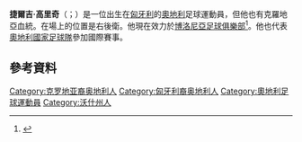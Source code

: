 {{noteTA
|1=zh-hans:高里奇;zh-hk:加歷斯;zh-tw:高里奇;
}}

{{Infobox football biography
| name = György Garics
| image = AUT vs. MDA 2015-09-05 (026).jpg
| caption = Garics with [[Austria_national_football_team|Austria]] in 2015
| image_size = 220px
| height = 1.83 m
| birth_date = {{birth date and age|1984|3|8|df=y}}
| birth_place = {{HUN}}[[松博特海伊|松博特海伊]]
| currentclub = 
| clubnumber = 
| position = [[Defender_(association_football)#Full-back|Full-back]]
| youthyears1 = 1990–1998
| youthclubs1 = [[Szombathelyi_Haladás|Haladás]]
| youthyears2 = 1998–2001
| youthclubs2 = [[SK_Rapid_Wien|Rapid Vienna]]
| years1 = 2001–2002
| clubs1 = [[SK_Rapid_Vienna|Rapid Vienna II]]
| caps1 = 18
| goals1 = 2
| years2 = 2002–2006
| clubs2 = [[SK_Rapid_Wien|Rapid Vienna]]
| caps2 = 81
| goals2 = 1
| years3 = 2006–2008
| clubs3 = [[S.S.C._Napoli|Napoli]]
| caps3 = 37
| goals3 = 1
| years4 = 2008–2010
| clubs4 = [[Atalanta_B.C.|Atalanta]]
| caps4 = 65
| goals4 = 1
| years5 = 2010–2015
| clubs5 = [[Bologna_F.C._1909|Bologna]]
| caps5 = 102
| goals5 = 2
| years6 = 2015–2016
| clubs6 = [[SV_Darmstadt_98|Darmstadt 98]]
| caps6 = 21
| goals6 = 0
| years7 = 2017–2018
| clubs7 = [[Imolese_Calcio_1919|Imolese]]
| caps7 = 13
| goals7 = 0
| totalcaps = 337
| totalgoals = 7
| nationalyears1 = 2005
| nationalteam1 = [[Austria_national_under-21_football_team|Austria U21]]
| nationalcaps1 = 25{{citation needed|date=October 2016}}
| nationalgoals1 = 2
| nationalyears2 = 2006–2016
| nationalteam2 = [[Austria_national_football_team|Austria]]
| nationalcaps2 = 41
| nationalgoals2 = 2
}}

'''捷爾吉·高里奇'''（{{lang-de|György Garics}}；{{bd|1984年|3月8日}}）是一位出生在[[匈牙利|匈牙利]]的[[奧地利|奧地利]]足球運動員，但他也有克羅地亞血統。在場上的位置是右後衛。他現在效力於[[博洛尼亞足球俱樂部|博洛尼亞足球俱樂部]]<ref>{{cite web |url=http://www.atalanta.it/atalanta/news.do?dispatch=read&id=1953 |title=RAIMONDI ALL'ATALANTA, GARICS AL BOLOGNA |publisher=Atalanta BC |date=9 August 2010 |accessdate=9 August 2010 |language=it |archive-date=2020-03-30 |archive-url=https://web.archive.org/web/20200330124825/http://www.atalanta.it/atalanta/news.do?dispatch=read&id=1953 |dead-url=yes }}</ref>。他也代表[[奧地利國家足球隊|奧地利國家足球隊]]參加國際賽事。

==參考資料==
{{Reflist}}

{{2008年歐洲足球錦標賽奧地利參賽名單}}
{{2016年歐洲國家盃奧地利參賽名單}}

{{DEFAULTSORT: Garics, György}}
[[Category:克罗地亚裔奥地利人|Category:克罗地亚裔奥地利人]]
[[Category:匈牙利裔奥地利人|Category:匈牙利裔奥地利人]]
[[Category:奧地利足球運動員|Category:奧地利足球運動員]]
[[Category:沃什州人|Category:沃什州人]]